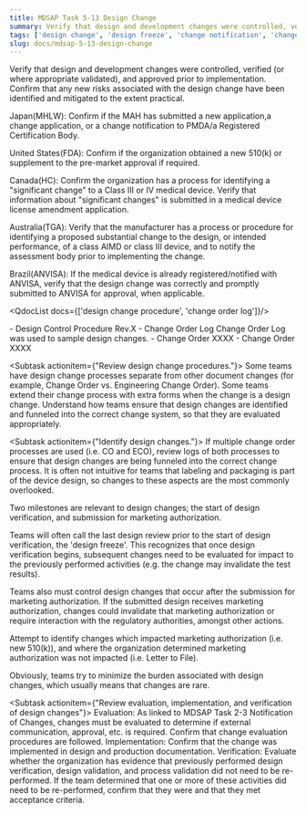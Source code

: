 ```yaml
---
title: MDSAP Task 5-13 Design Change
summary: Verify that design and development changes were controlled, verified (or where appropriate validated), and approved prior to implementation.
tags: ['design change', 'design freeze', 'change notification', 'change control']
slug: docs/mdsap-5-13-design-change
---
```


<RegLang>
Verify that design and development changes were controlled, verified (or where appropriate validated), and approved prior to implementation.
Confirm that any new risks associated with the design change have been identified and mitigated to the extent practical.

Japan(MHLW): Confirm if the MAH has submitted a new application,a change application, or a change notification to PMDA/a Registered Certification Body.

United States(FDA): Confirm if the organization obtained a new 510(k) or supplement to the pre-market approval if required.

Canada(HC): Confirm the organization has a process for identifying a "significant change" to a Class III or IV medical device. Verify that information about "significant changes" is submitted in a medical device license amendment application.

Australia(TGA): Verify that the manufacturer has a process or procedure for identifying a proposed substantial change to the design, or intended performance, of a class AIMD or class III device, and to notify the assessment body prior to implementing the change.

Brazil(ANVISA): If the medical device is already registered/notified with ANVISA, verify that the design change was correctly and promptly submitted to ANVISA for approval, when applicable.
</RegLang>

<QdocList docs={['design change procedure', 'change order log']}/>

<ReportLang>
- Design Control Procedure Rev.X
- Change Order Log
Change Order Log was used to sample design changes.
- Change Order XXXX
- Change Order XXXX 
</ReportLang>

<Subtask actionitem={"Review design change procedures."}>
Some teams have design change processes separate from other document changes (for example, Change Order vs. Engineering Change Order).  Some teams extend their change process with extra forms when the change is a design change. 
Understand how teams ensure that design changes are identified and funneled into the correct change system, so that they are evaluated appropriately.
</Subtask>

<Subtask actionitem={"Identify design changes."}>
If multiple change order processes are used (i.e. CO and ECO), review logs of both processes to ensure that design changes are being funneled into the correct change process.  It is often not intuitive for teams that labeling and packaging is part of the device design, so changes to these aspects are the most commonly overlooked.

Two milestones are relevant to design changes; the start of design verification, and submission for marketing authorization.

Teams will often call the last design review prior to the start of design verification, the 'design freeze'.  This recognizes that once design verification begins, subsequent changes need to be evaluated for impact to the previously performed activities (e.g. the change may invalidate the test results).

Teams also must control design changes that occur after the submission for marketing authorization.  If the submitted design receives marketing authorization, changes could invalidate that marketing authorization or require interaction with the regulatory authorities, amongst other actions.

Attempt to identify changes which impacted marketing authorization (i.e. new 510(k)), and where the organization determined marketing authorization was not impacted (i.e. Letter to File). 

Obviously, teams try to minimize the burden associated with design changes, which usually means that changes are rare.
</Subtask>

<Subtask actionitem={"Review evaluation, implementation, and verification of design changes"}>
Evaluation: As linked to <QLink>MDSAP Task 2-3 Notification of Changes</QLink>, changes must be evaluated to determine if external communication, approval, etc. is required. Confirm that change evaluation procedures are followed. 
Implementation: Confirm that the change was implemented in design and production documentation. 
Verification: Evaluate whether the organization has evidence that previously performed design verification, design validation, and process validation did not need to be re-performed. If the team determined that one or more of these activities did need to be re-performed, confirm that they were and that they met acceptance criteria. 
</Subtask>




